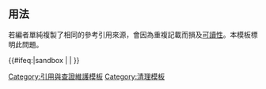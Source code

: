 {{Documentation subpage}}
<!-- Please place categories where indicated at the bottom of this page and interwikis at Wikidata (see [[Wikipedia:Wikidata]]) -->
== 用法 ==
若編者單純複製了相同的參考引用來源，會因為重複記載而損及[[可讀性]]。本模板標明此問題。

<includeonly>{{#ifeq:{{SUBPAGENAME}}|sandbox | |
<!-- Categories below this line, please; interwikis at Wikidata -->
[[Category:引用與查證維護模板]]
[[Category:清理模板]]
}}</includeonly>